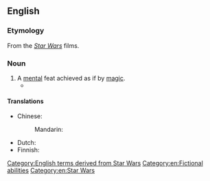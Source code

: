 ==English==

===Etymology===
From the ''[[Star Wars]]'' films.

===Noun===
{{en-noun}}

# A [[mental]] feat achieved as if by [[magic]].
#* {{seeCites|en}}

====Translations====
{{trans-top|mental feat}}
* Chinese:
*: Mandarin: {{t-needed|cmn}}
{{trans-mid}}
* Dutch: {{t-needed|nl}}
* Finnish: {{t|fi|jeditemppu}}
{{trans-bottom}}

[[Category:English terms derived from Star Wars]]
[[Category:en:Fictional abilities]]
[[Category:en:Star Wars]]